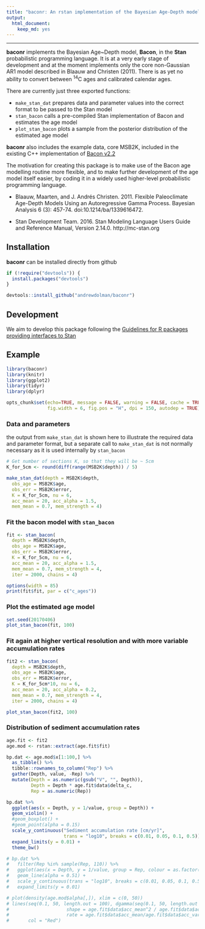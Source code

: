 ```yaml
---
title: "baconr: An rstan implementation of the Bayesian Age-Depth model *Bacon* (Blaauw and Christen, 2011)."
output: 
  html_document: 
    keep_md: yes
---
```


-------------------------------

**baconr** implements the Bayesian Age~Depth model, **Bacon**, in the **Stan** probabilistic programming language. It is at a very early stage of development and at the moment implements only the core non-Gaussian AR1 model described in Blaauw and Christen (2011). There is as yet no ability to convert between ^14^C ages and calibrated calendar ages.

There are currently just three exported functions: 

* `make_stan_dat` prepares data and parameter values into the correct format to be passed to the Stan model 
* `stan_bacon` calls a pre-compiled Stan implementation of Bacon and estimates the age model
* `plot_stan_bacon` plots a sample from the posterior distribution of the estimated age model

**baconr** also includes the example data, core MSB2K, included in the existing C++ implementation of [Bacon v2.2](http://www.chrono.qub.ac.uk/blaauw/bacon.html)

The motivation for creating this package is to make use of the Bacon age modelling routine more flexible, and to make further development 
of the age model itself easier, by coding it in a widely used higher-level probabilistic programming language.



*  Blaauw, Maarten, and J. Andrés Christen. 2011. Flexible Paleoclimate Age-Depth Models Using an Autoregressive Gamma Process. Bayesian Analysis 6 (3): 457-74. doi:10.1214/ba/1339616472.

*  Stan Development Team. 2016. Stan Modeling Language Users Guide and Reference Manual, Version 2.14.0.   http://mc-stan.org



## Installation

**baconr** can be installed directly from github

```r
if (!require("devtools")) {
  install.packages("devtools")
}

devtools::install_github("andrewdolman/baconr")
```


## Development

We aim to develop this package following the [Guidelines for R packages providing interfaces to Stan](https://cran.r-project.org/web/packages/rstantools/vignettes/developer-guidelines.html)


## Example


```r
library(baconr)
library(knitr)
library(ggplot2)
library(tidyr)
library(dplyr)

opts_chunk$set(echo=TRUE, message = FALSE, warning = FALSE, cache = TRUE,
               fig.width = 6, fig.pos = "H", dpi = 150, autodep = TRUE)

```

### Data and parameters

the output from `make_stan_dat` is shown here to illustrate the required data and parameter format, but a separate call to `make_stan_dat` is not normally necessary as it is used internally by `stan_bacon`

```r
# Get number of sections K, so that they will be ~ 5cm
K_for_5cm <- round(diff(range(MSB2K$depth)) / 5)

make_stan_dat(depth = MSB2K$depth, 
  obs_age = MSB2K$age, 
  obs_err = MSB2K$error,
  K = K_for_5cm, nu = 6,
  acc_mean = 20, acc_alpha = 1.5,
  mem_mean = 0.7, mem_strength = 4)

```


### Fit the bacon model with `stan_bacon`

```r
fit <- stan_bacon(
  depth = MSB2K$depth, 
  obs_age = MSB2K$age, 
  obs_err = MSB2K$error,
  K = K_for_5cm, nu = 6,
  acc_mean = 20, acc_alpha = 1.5,
  mem_mean = 0.7, mem_strength = 4,
  iter = 2000, chains = 4)
```


```r
options(width = 85)
print(fit$fit, par = c("c_ages"))
```


### Plot the estimated age model

```r
set.seed(20170406)
plot_stan_bacon(fit, 100)
```


### Fit again at higher vertical resolution and with more variable accumulation rates


```r
fit2 <- stan_bacon(
  depth = MSB2K$depth, 
  obs_age = MSB2K$age, 
  obs_err = MSB2K$error,
  K = K_for_5cm*10, nu = 6,
  acc_mean = 20, acc_alpha = 0.2,
  mem_mean = 0.7, mem_strength = 4,
  iter = 2000, chains = 4)
```


```r
plot_stan_bacon(fit2, 100)
```


### Distribution of sediment accumulation rates

```r
age.fit <- fit2
age.mod <- rstan::extract(age.fit$fit)

bp.dat <- age.mod$x[1:100,] %>% 
  as_tibble() %>% 
  tibble::rownames_to_column("Rep") %>% 
  gather(Depth, value, -Rep) %>% 
  mutate(Depth = as.numeric(gsub("V", "", Depth)),
         Depth = Depth * age.fit$data$delta_c,
         Rep = as.numeric(Rep))

bp.dat %>% 
  ggplot(aes(x = Depth, y = 1/value, group = Depth)) + 
  geom_violin() +
  #geom_boxplot() +
  #geom_point(alpha = 0.15)
  scale_y_continuous("Sediment accumulation rate [cm/yr]",
                     trans = "log10", breaks = c(0.01, 0.05, 0.1, 0.5)) +
  expand_limits(y = 0.01) + 
  theme_bw()
```

```r
# bp.dat %>% 
#   filter(Rep %in% sample(Rep, 110)) %>%  
#   ggplot(aes(x = Depth, y = 1/value, group = Rep, colour = as.factor(Rep))) + 
#   geom_line(alpha = 0.51) +
#   scale_y_continuous(trans = "log10", breaks = c(0.01, 0.05, 0.1, 0.5)) +
#   expand_limits(y = 0.01)

# plot(density(age.mod$alpha[,]), xlim = c(0, 50))
# lines(seq(0.1, 50, length.out = 100), dgamma(seq(0.1, 50, length.out = 100),
#                     shape = age.fit$data$acc_mean^2 / age.fit$data$acc_var,
#                     rate = age.fit$data$acc_mean/age.fit$data$acc_var),
#       col = "Red")
```



